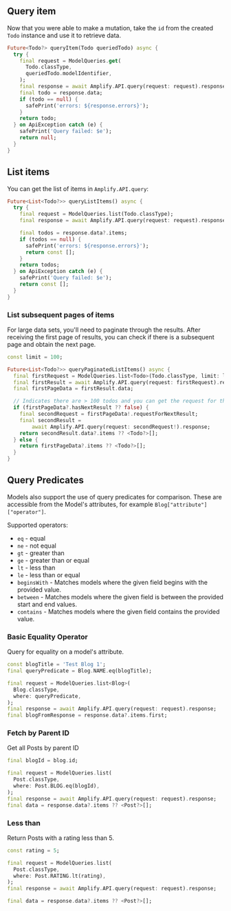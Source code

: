 ## Query item

Now that you were able to make a mutation, take the `id` from the created `Todo` instance and use it to retrieve data.

```dart
Future<Todo?> queryItem(Todo queriedTodo) async {
  try {
    final request = ModelQueries.get(
      Todo.classType,
      queriedTodo.modelIdentifier,
    );
    final response = await Amplify.API.query(request: request).response;
    final todo = response.data;
    if (todo == null) {
      safePrint('errors: ${response.errors}');
    }
    return todo;
  } on ApiException catch (e) {
    safePrint('Query failed: $e');
    return null;
  }
}
```

## List items

You can get the list of items in `Amplify.API.query`:

```dart
Future<List<Todo?>> queryListItems() async {
  try {
    final request = ModelQueries.list(Todo.classType);
    final response = await Amplify.API.query(request: request).response;

    final todos = response.data?.items;
    if (todos == null) {
      safePrint('errors: ${response.errors}');
      return const [];
    }
    return todos;
  } on ApiException catch (e) {
    safePrint('Query failed: $e');
    return const [];
  }
}
```

### List subsequent pages of items

For large data sets, you'll need to paginate through the results. After receiving the first page of results, you can check if there is a subsequent page and obtain the next page.

```dart
const limit = 100;

Future<List<Todo?>> queryPaginatedListItems() async {
  final firstRequest = ModelQueries.list<Todo>(Todo.classType, limit: limit);
  final firstResult = await Amplify.API.query(request: firstRequest).response;
  final firstPageData = firstResult.data;

  // Indicates there are > 100 todos and you can get the request for the next set.
  if (firstPageData?.hasNextResult ?? false) {
    final secondRequest = firstPageData!.requestForNextResult;
    final secondResult =
        await Amplify.API.query(request: secondRequest!).response;
    return secondResult.data?.items ?? <Todo?>[];
  } else {
    return firstPageData?.items ?? <Todo?>[];
  }
}
```

## Query Predicates

Models also support the use of query predicates for comparison. These are accessible from the Model's attributes, for example `Blog["attribute"]["operator"]`. 

Supported operators: 
- `eq` - equal
- `ne` - not equal 
- `gt` - greater than 
- `ge` - greater than or equal 
- `lt` - less than 
- `le` - less than or equal
- `beginsWith` - Matches models where the given field begins with the provided value.
- `between` - Matches models where the given field is between the provided start and end values.
- `contains` - Matches models where the given field contains the provided value.

### Basic Equality Operator

Query for equality on a model's attribute.

```dart
const blogTitle = 'Test Blog 1';
final queryPredicate = Blog.NAME.eq(blogTitle);

final request = ModelQueries.list<Blog>(
  Blog.classType,
  where: queryPredicate,
);
final response = await Amplify.API.query(request: request).response;
final blogFromResponse = response.data?.items.first;
```

### Fetch by Parent ID

Get all Posts by parent ID

```dart
final blogId = blog.id;

final request = ModelQueries.list(
  Post.classType,
  where: Post.BLOG.eq(blogId),
);
final response = await Amplify.API.query(request: request).response;
final data = response.data?.items ?? <Post?>[];
```

### Less than

Return Posts with a rating less than 5.

```dart
const rating = 5;

final request = ModelQueries.list(
  Post.classType,
  where: Post.RATING.lt(rating),
);
final response = await Amplify.API.query(request: request).response;

final data = response.data?.items ?? <Post?>[];
```
